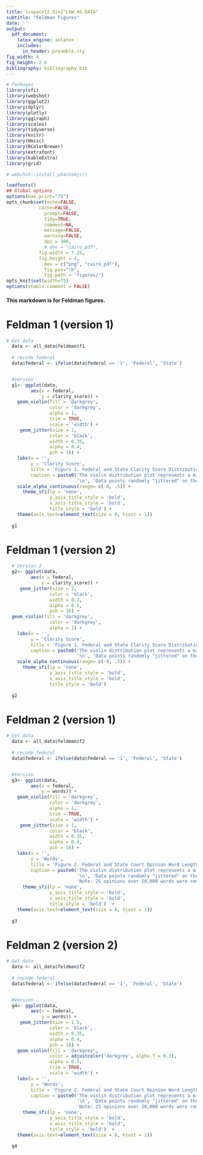 ```yaml
---
title: \vspace{2.5in}"LAW AS DATA"
subtitle: "Feldman Figures"
date: ''
output: 
  pdf_document:
    latex_engine: xelatex
    includes:
      in_header: preamble.sty
fig_width: 4
fig_height: 2.6
bibliography: bibliography.bib
---
```



```r
# Packages
library(sfi)
library(webshot)
library(ggplot2)
library(dplyr)
library(plotly)
library(ggiraph)
library(scales)
library(tidyverse)
library(knitr)
library(Hmisc)
library(RColorBrewer)
library(extrafont)
library(kableExtra)
library(grid)

# webshot::install_phantomjs()

loadfonts()
## Global options
options(max.print="75")
opts_chunk$set(echo=FALSE,
            cache=FALSE,
              prompt=FALSE,
              tidy=TRUE,
              comment=NA,
              message=FALSE,
              warning=FALSE,
              dpi = 300,
              # dev = "cairo_pdf",
            fig.width = 7.25,
            fig.height = 4,
              dev = c("png", "cairo_pdf"),
              fig.pos="!h",
              fig.path = 'figures/')
opts_knit$set(width=75)
options(xtable.comment = FALSE)
```


#### This markdown is for Feldman figures.

# Feldman 1 (version 1)
```r
# Get data
  data <- all_data$feldman$f1 
  
  # recode federal
  data$federal <- ifelse(data$federal == '1', 'Federal', 'State')


  #Version  
  g1<- ggplot(data, 
         aes(x = federal, 
             y = clarity_score)) +
    geom_violin(fill = 'darkgrey',
                color = 'darkgrey',
                alpha = 1,
                trim = TRUE,
                scale = 'width') +
     geom_jitter(size = 1,
                color = 'black',
                width = 0.35,
                alpha = 0.4,
                pch = 16) +
    labs(x = '',
         y = 'Clarity Score',
         title = 'Figure 1. Federal and State Clarity Score Distribution',
         caption = paste0('The violin distribution plot represents a mirrored denstity.',
                          '\n', 'Data points randomly "jittered" on the X axis.')) +
    scale_alpha_continuous(range= c(-0, .5)) +
      theme_sfi(lp = 'none',
                y_axis_title_style = 'bold',
                x_axis_title_style = 'bold',
                title_style = 'bold') +
    theme(axis.text=element_text(size = 8, hjust = 1))
  
  g1
```


# Feldman 1 (version 2)
```r
  # Version 2
  g2<- ggplot(data, 
         aes(x = federal, 
             y = clarity_score)) +
     geom_jitter(size = 2,
                color = 'black',
                width = 0.3,
                alpha = 0.5,
                pch = 16) +
  geom_violin(fill = 'darkgrey',
                color = 'darkgrey',
                alpha = 1) +
    labs(x = '',
         y = 'Clarity Score',
         title = 'Figure 1. Federal and State Clarity Score Distribution',
         caption = paste0('The violin distribution plot represents a mirrored denstity.',
                          '\n', 'Data points randomly "jittered" on the X axis.')) +
    scale_alpha_continuous(range= c(-0, .5)) +
      theme_sfi(lp = 'none',
                y_axis_title_style = 'bold',
                x_axis_title_style = 'bold',
                title_style = 'bold')  
  
  g2

```


# Feldman 2 (version 1)

```r
# Get data
  data <- all_data$feldman$f2 
  
  # recode federal
  data$federal <- ifelse(data$federal == '1', 'Federal', 'State')


  #Version  
  g3<- ggplot(data, 
         aes(x = federal, 
             y = words)) +
    geom_violin(fill = 'darkgrey',
                color = 'darkgrey',
                alpha = 1,
                trim = TRUE,
                scale = 'width') +
     geom_jitter(size = 1,
                color = 'black',
                width = 0.35,
                alpha = 0.4,
                pch = 16) +
    labs(x = '',
         y = 'Words',
         title = 'Figure 2. Federal and State Court Opinion Word Length',
         caption = paste0('The violin distribution plot represents a mirrored denstity.',
                          '\n', 'Data points randomly "jittered" on the X axis.', '\n',
                          'Note: 25 opinions over 20,000 words were removed from plot.')) +
      theme_sfi(lp = 'none',
                y_axis_title_style = 'bold',
                x_axis_title_style = 'bold',
                title_style = 'bold')  +
    theme(axis.text=element_text(size = 8, hjust = 1))
  
  g3
```

# Feldman 2 (version 2)

```r
# Get data
  data <- all_data$feldman$f2 
  
  # recode federal
  data$federal <- ifelse(data$federal == '1', 'Federal', 'State')


  #Version  
  g4<- ggplot(data, 
         aes(x = federal, 
             y = words)) +
     geom_jitter(size = 1.5,
                color = 'black',
                width = 0.35,
                alpha = 0.4,
                pch = 16) +
    geom_violin(fill = 'darkgrey',
                color = adjustcolor('darkgrey', alpha.f = 0.3),
                alpha = 0.5,
                trim = TRUE,
                scale = 'width') +
    labs(x = '',
         y = 'Words',
         title = 'Figure 2. Federal and State Court Opinion Word Length',
         caption = paste0('The violin distribution plot represents a mirrored denstity.',
                          '\n', 'Data points randomly "jittered" on the X axis.', '\n',
                          'Note: 25 opinions over 20,000 words were removed from plot.')) +
      theme_sfi(lp = 'none',
                y_axis_title_style = 'bold',
                x_axis_title_style = 'bold',
                title_style = 'bold')  +
    theme(axis.text=element_text(size = 8, hjust = 1))
  
  g4
```


